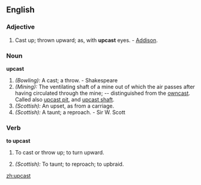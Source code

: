 ==English==
===Adjective===
#Cast up; thrown upward; as, with '''upcast''' eyes. - [[Addison]].

===Noun===
'''upcast'''
#''(Bowling):'' A cast; a throw. - Shakespeare
#''(Mining):'' The ventilating shaft of a mine out of which the air passes after having circulated through the mine; -- distinguished from the [[owncast]].  Called also [[upcast pit]], and [[upcast shaft]].
#''(Scottish):'' An upset, as from a carriage. 
#''(Scottish):'' A taunt; a reproach. - Sir W. Scott

===Verb===
'''to upcast''' <!--past tense: upcast or upcasted? -->
# {{transitive}} {{obsolete}} To cast or throw up; to turn upward.
# {{transitive}} ''(Scottish):'' To taunt; to reproach; to upbraid.

[[zh:upcast]]
